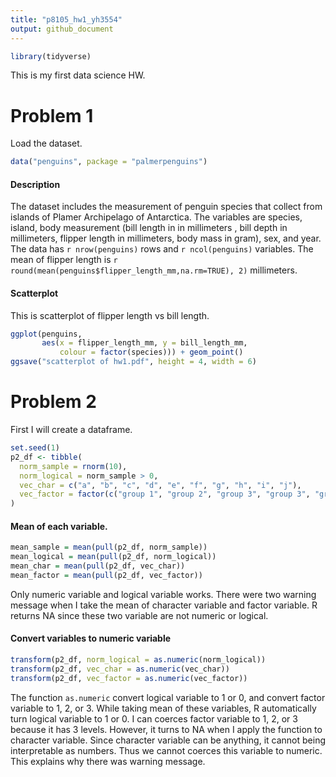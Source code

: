 ```yaml
---
title: "p8105_hw1_yh3554"
output: github_document
---
```


```r
library(tidyverse)
```

This is my first data science HW.

# Problem 1

Load the dataset.

```r
data("penguins", package = "palmerpenguins")
```

#### Description
The dataset includes the measurement of penguin species that collect from islands of Plamer Archipelago of Antarctica. The variables are species, island, body measurement (bill length in in millimeters , bill depth in millimeters, flipper length in millimeters, body mass in gram), sex, and year. The data has `r nrow(penguins)` rows and `r ncol(penguins)` variables. The mean of flipper length is `r round(mean(penguins$flipper_length_mm,na.rm=TRUE), 2)` millimeters.

#### Scatterplot

This is scatterplot of flipper length vs bill length.

```r
ggplot(penguins, 
       aes(x = flipper_length_mm, y = bill_length_mm, 
           colour = factor(species))) + geom_point()
ggsave("scatterplot of hw1.pdf", height = 4, width = 6)
```


# Problem 2

First I will create a dataframe.

```r
set.seed(1)
p2_df <- tibble(
  norm_sample = rnorm(10),
  norm_logical = norm_sample > 0,
  vec_char = c("a", "b", "c", "d", "e", "f", "g", "h", "i", "j"),
  vec_factor = factor(c("group 1", "group 2", "group 3", "group 3", "group 3", "group 2", "group 1", "group 1", "group 3", "group 1"))
)
```

#### Mean of each variable.

```r
mean_sample = mean(pull(p2_df, norm_sample))
mean_logical = mean(pull(p2_df, norm_logical))
mean_char = mean(pull(p2_df, vec_char))
mean_factor = mean(pull(p2_df, vec_factor))
```

Only numeric variable and logical variable works. There were two warning message when I take the mean of character variable and factor variable. R returns NA since these two variable are not numeric or logical.

#### Convert variables to numeric variable

```r
transform(p2_df, norm_logical = as.numeric(norm_logical))
transform(p2_df, vec_char = as.numeric(vec_char))
transform(p2_df, vec_factor = as.numeric(vec_factor))
```

The function `as.numeric` convert logical variable to 1 or 0, and convert factor variable to 1, 2, or 3. While taking mean of these variables, R automatically turn logical variable to 1 or 0. I can coerces factor variable to 1, 2, or 3 because it has 3 levels. However, it turns to NA when I apply the function to character variable. Since character variable can be anything, it cannot being interpretable as numbers. Thus we cannot coerces this variable to numeric. This explains why there was warning message.




